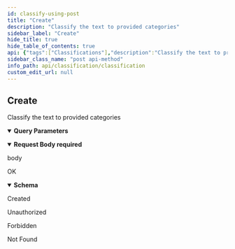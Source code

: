 ```yaml
---
id: classify-using-post
title: "Create"
description: "Classify the text to provided categories"
sidebar_label: "Create"
hide_title: true
hide_table_of_contents: true
api: {"tags":["Classifications"],"description":"Classify the text to provided categories","operationId":"classifyUsingPost","parameters":[{"name":"lang","in":"query","description":"Language code","schema":{"type":"string","default":"en"}},{"name":"multi_class","in":"query","description":"When set to true the scores will be independent, each will fall between 0 and 1","schema":{"type":"boolean","default":false}}],"requestBody":{"description":"body","content":{"application/json":{"schema":{"title":"ClassificationRequest","type":"object","properties":{"classes":{"type":"array","example":["indian","thai","chinese","italian"],"items":{"type":"string"}},"text":{"type":"string","example":"This dish is a deli egg-bacon-and-cheese-on-a-roll that has been pasta-fied, fancified, fetishized and turned into an Italian tradition that, like many inviolate Italian traditions, is actually far less old than the Mayflower."}}}}},"required":true},"responses":{"200":{"description":"OK","content":{"application/ld+json":{"schema":{"title":"ClassificationResponse","type":"object","properties":{"labels":{"type":"array","items":{"type":"string"}},"scores":{"type":"array","items":{"type":"number","format":"float"}}}}}}},"201":{"description":"Created","content":{}},"401":{"description":"Unauthorized","content":{}},"403":{"description":"Forbidden","content":{}},"404":{"description":"Not Found","content":{}}},"x-codegen-request-body-name":"body","security":[{"ApiKey":[]}],"extensions":[{"key":"x-codegen-request-body-name","value":"body"}],"method":"post","path":"/classification/classify","servers":[{"url":"https://api.wordlift.io"}],"securitySchemes":{"ApiKey":{"type":"apiKey","name":"Authorization","in":"header"}},"jsonRequestBodyExample":{"classes":["indian","thai","chinese","italian"],"text":"This dish is a deli egg-bacon-and-cheese-on-a-roll that has been pasta-fied, fancified, fetishized and turned into an Italian tradition that, like many inviolate Italian traditions, is actually far less old than the Mayflower."},"info":{"title":"Classification","description":"Generic text classification","termsOfService":"https://wordlift.io/terms-of-service/","contact":{"name":"WordLift","url":"https://wordlift.io","email":"hello@wordlift.io"},"license":{"name":"(c) copyright 2022-present WordLift","url":"https://wordlift.io"},"version":"1.0"},"postman":{"name":"Create","description":{"content":"Classify the text to provided categories","type":"text/plain"},"url":{"path":["classification","classify"],"host":["{{baseUrl}}"],"query":[{"disabled":false,"description":{"content":"Language code","type":"text/plain"},"key":"lang","value":""},{"disabled":false,"description":{"content":"When set to true the scores will be independent, each will fall between 0 and 1","type":"text/plain"},"key":"multi_class","value":""}],"variable":[]},"header":[{"key":"Content-Type","value":"application/json"},{"key":"Accept","value":"application/ld+json"}],"method":"POST","body":{"mode":"raw","raw":"\"\"","options":{"raw":{"language":"json"}}},"auth":{"type":"apikey","apikey":[{"type":"any","value":"Authorization","key":"key"},{"type":"any","value":"<API Key>","key":"value"},{"type":"any","value":"header","key":"in"}]}}}
sidebar_class_name: "post api-method"
info_path: api/classification/classification
custom_edit_url: null
---
```



## Create



Classify the text to provided categories

<details style={{"marginBottom":"1rem"}} data-collapsed={false} open={true}><summary style={{}}><strong>Query Parameters</strong></summary><div><ul><ParamsItem className={"paramsItem"} param={{"name":"lang","in":"query","description":"Language code","schema":{"type":"string","default":"en"}}}></ParamsItem><ParamsItem className={"paramsItem"} param={{"name":"multi_class","in":"query","description":"When set to true the scores will be independent, each will fall between 0 and 1","schema":{"type":"boolean","default":false}}}></ParamsItem></ul></div></details><MimeTabs><TabItem label={"application/json"} value={"application/json-schema"}><details style={{}} data-collapsed={false} open={true}><summary style={{"textAlign":"left"}}><strong>Request Body</strong><strong style={{"fontSize":"var(--ifm-code-font-size)","color":"var(--openapi-required)"}}> required</strong></summary><div style={{"textAlign":"left","marginLeft":"1rem"}}><div style={{"marginTop":"1rem","marginBottom":"1rem"}}>

body

</div></div><ul style={{"marginLeft":"1rem"}}><SchemaItem collapsible={false} name={"classes"} required={false} schemaName={"string[]"} qualifierMessage={undefined} schema={{"type":"array","example":["indian","thai","chinese","italian"],"items":{"type":"string"}}}></SchemaItem><SchemaItem collapsible={false} name={"text"} required={false} schemaName={"string"} qualifierMessage={undefined} schema={{"type":"string","example":"This dish is a deli egg-bacon-and-cheese-on-a-roll that has been pasta-fied, fancified, fetishized and turned into an Italian tradition that, like many inviolate Italian traditions, is actually far less old than the Mayflower."}}></SchemaItem></ul></details></TabItem></MimeTabs><div><ApiTabs><TabItem label={"200"} value={"200"}><div>

OK

</div><div><MimeTabs schemaType={"response"}><TabItem label={"application/ld+json"} value={"application/ld+json"}><SchemaTabs><TabItem label={"Schema"} value={"Schema"}><details style={{}} data-collapsed={false} open={true}><summary style={{"textAlign":"left"}}><strong>Schema</strong></summary><div style={{"textAlign":"left","marginLeft":"1rem"}}></div><ul style={{"marginLeft":"1rem"}}><SchemaItem collapsible={false} name={"labels"} required={false} schemaName={"string[]"} qualifierMessage={undefined} schema={{"type":"array","items":{"type":"string"}}}></SchemaItem><SchemaItem collapsible={false} name={"scores"} required={false} schemaName={"float[]"} qualifierMessage={undefined} schema={{"type":"array","items":{"type":"number","format":"float"}}}></SchemaItem></ul></details></TabItem><TabItem label={"Example (from schema)"} value={"Example (from schema)"}><ResponseSamples responseExample={"{\n  \"labels\": [\n    \"string\"\n  ],\n  \"scores\": [\n    0\n  ]\n}"} language={"json"}></ResponseSamples></TabItem></SchemaTabs></TabItem></MimeTabs></div></TabItem><TabItem label={"201"} value={"201"}><div>

Created

</div><div></div></TabItem><TabItem label={"401"} value={"401"}><div>

Unauthorized

</div><div></div></TabItem><TabItem label={"403"} value={"403"}><div>

Forbidden

</div><div></div></TabItem><TabItem label={"404"} value={"404"}><div>

Not Found

</div><div></div></TabItem></ApiTabs></div>
      